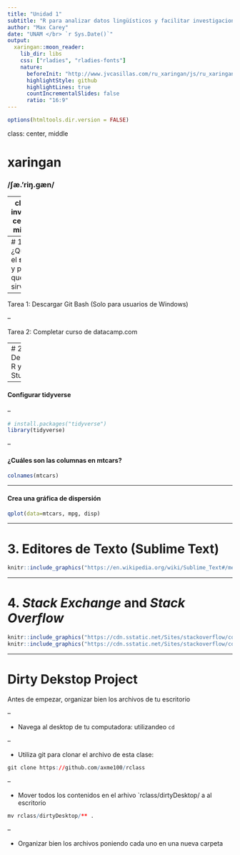 ```yaml
---
title: "Unidad 1"
subtitle: "R para analizar datos lingüísticos y facilitar investigaciones reproducibles"
author: "Max Carey"
date: "UNAM </br> `r Sys.Date()`"
output:
  xaringan::moon_reader:
    lib_dir: libs
    css: ["rladies", "rladies-fonts"]
    nature:
      beforeInit: "http://www.jvcasillas.com/ru_xaringan/js/ru_xaringan.js"
      highlightStyle: github
      highlightLines: true
      countIncrementalSlides: false
      ratio: "16:9"
---
```


```r
options(htmltools.dir.version = FALSE)
```

class: center, middle

# xaringan

### /ʃæ.'riŋ.ɡæn/

---
class: inverse, center, middle

# Empezemos

---
# 1. ¿Qué es el **shell** y para qué sirve?
```r
knitr::include_graphics("https://cdn1.macworld.co.uk/cmsdata/features/3608274/Terminalicon2_thumb800.png")
```





--

Tarea 1:</span> Descargar Git Bash (Solo para usuarios de Windows)

--

Tarea 2:</span> Completar curso de datacamp.com

---
# 2. Descargar R y R Studio
```r
knitr::include_graphics("https://cran.r-project.org/Rlogo.svg")
knitr::include_graphics("https://www.rstudio.com/wp-content/uploads/2018/10/RStudio-Logo.png")
```

--

#### Configurar tidyverse

--

```r
# install.packages("tidyverse")
library(tidyverse)
```

--

#### ¿Cuáles son las columnas en mtcars?

```r
colnames(mtcars)
```

---

#### Crea una gráfica de dispersión
```r
qplot(data=mtcars, mpg, disp)
```

---

# 3. Editores de Texto (Sublime Text)

```r
knitr::include_graphics("https://en.wikipedia.org/wiki/Sublime_Text#/media/File:Sublime_Text_3_logo.png")
```


---

# 4. *Stack Exchange* and *Stack Overflow*

```r
knitr::include_graphics("https://cdn.sstatic.net/Sites/stackoverflow/company/img/logos/se/se-logo.png?v=dd7153fcc7fa")
knitr::include_graphics("https://cdn.sstatic.net/Sites/stackoverflow/company/img/logos/so/so-logo.png?v=9c558ec15d8a")
```

---

# Dirty Dekstop Project

Antes de empezar, organizar bien los archivos de tu escritorio

--

- Navega al desktop de tu computadora: utilizandeo `cd`

--

- Utiliza git para clonar el archivo de esta clase:
```r
git clone https://github.com/axme100/rclass
```

--

-  Mover todos los contenidos en el arhivo `rclass/dirtyDesktop/ a al escritorio

```r
mv rclass/dirtyDesktop/** .
```

--

-  Organizar bien los archivos poniendo cada uno en una nueva carpeta

